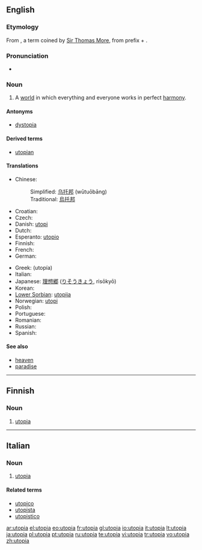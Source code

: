 {{see|Utopia}}
==English==

===Etymology===
From {{etyl|el}} {{term|ουτοπία|tr=[[ootopia]]||no (such) place|sc=Grek}}, a term coined by [[w:Thomas More|Sir Thomas More]], from {{etyl|grc}} prefix {{term|ου|tr=[[oo]]||not, no|sc=Grek|lang=grc}} + {{term|τόπος|tr=[[topos]]||place, region, metaph. occasion, opportunity|sc=Grek|lang=grc}}.

===Pronunciation===
* {{IPA|/juˈtopiə/}}

===Noun===
{{en-noun}}

# A [[world]] in which everything and everyone works in perfect [[harmony]].
====Antonyms====
* [[dystopia]]

====Derived terms====
* [[utopian]]

====Translations====
{{trans-top|utopia}}
* Chinese:
*: Simplified: [[乌托邦]] (wūtuōbāng)
*: Traditional: [[烏托邦]]
* Croatian: {{t-|hr|utopija|f}}
* Czech: {{t-|cs|utopie|f}}
* Danish: [[utopi]]
* Dutch: {{t-|nl|utopie}}
* Esperanto: [[utopio]]
* Finnish: {{t-|fi|utopia}}
* French: {{t+|fr|utopie|f}}
* German: {{t+|de|Utopie|f}}
{{trans-mid}}
* Greek: {{t+|el|ουτοπία|f|sc=Grek}} (utopía)
* Italian: {{t+|it|utopia|f}}
* Japanese: [[理想郷]] ([[りそうきょう]], risōkyō)
* Korean: {{t-|ko|이상향|sc=Hang}}
* [[Lower Sorbian]]: [[utopija]] {{f}}
* Norwegian: [[utopi]] {{m}}
* Polish: {{t+|pl|utopia|f}}
* Portuguese: {{t+|pt|utopia}}
* Romanian: {{t-|ro|utopie|f}}
* Russian: {{t+|ru|утопия|f|tr=utópija|sc=Cyrl}}
* Spanish: {{t+|es|utopía|f}}
{{trans-bottom}}

====See also====
* [[heaven]]
* [[paradise]]

----

==Finnish==
{{wikipedia|lang=fi}}

===Noun===
{{fi-noun|utopi|type=kulkija}}

# [[#English|utopia]]

----

==Italian==
{{wikipedia|lang=it}}

===Noun===
{{it-noun|utopi|f|a|e}}

# [[utopia#English|utopia]]

====Related terms====
* [[utopico]]
* [[utopista]]
* [[utopistico]]

[[ar:utopia]]
[[el:utopia]]
[[eo:utopia]]
[[fr:utopia]]
[[gl:utopia]]
[[io:utopia]]
[[it:utopia]]
[[lt:utopia]]
[[ja:utopia]]
[[pl:utopia]]
[[pt:utopia]]
[[ru:utopia]]
[[te:utopia]]
[[vi:utopia]]
[[tr:utopia]]
[[vo:utopia]]
[[zh:utopia]]